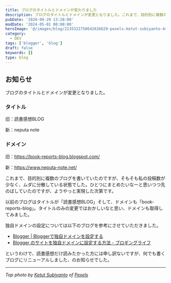 ```yaml
---
title: ブログのタイトルとドメインが変わりました
description: ブログのタイトルとドメインが変更となりました。これまで、目的別に複数のブログを書いていたのですが、そもそも私の投稿数が少なく、ムダに分散している状態でした。ひとつにまとめたいなーと思いつつ先のばしていたのですが、ようやっと実現した次第です。
pubDate: '2020-09-29 13:28:00'
modDate: '2024-05-01 00:00:00'
heroImage: '@/images/blog/2135322750642626629-pexels-ketut-subiyanto-4473400.webp'
category:
  - DEV
tags: ['blogger', 'blog']
draft: false
keywords: []
type: blog
---
```



## お知らせ

ブログのタイトルとドメインが変更となりました。

### タイトル

旧：読書感想BLOG

新：neputa note

### ドメイン

旧：https://book-reports-blog.blogspot.com/

新：https://www.neputa-note.net/

これまで、目的別に複数のブログを書いていたのですが、そもそも私の投稿数が少なく、ムダに分散している状態でした。ひとつにまとめたいなーと思いつつ先のばしていたのですが、ようやっと実現した次第です。

以前のブログはタイトルが「読書感想BLOG」そして、ドメインも「book-reports-blog」。タイトルのみの変更ではおかしいなと思い、ドメインも取得してみました。

独自ドメインの設定については以下のブログを参考にさせていただきました。

- [Blogger | Bloggerで独自ドメインを設定する](https://www.howtonote.jp/blogger/domain/index1.html)
- [Blogger のサイトを独自ドメインに設定する方法 - ブロギングライフ](https://www.blogging-life.com/how-to-set-up-blogger-custom-domain/)

というわけで、読書感想だけ読みたかった方には申し訳ないですが、何でも書くブログにリニューアルしました、のお知らせでした。

<hr />

_Top photo by [ Ketut Subiyanto](https://www.pexels.com/ja-jp/@ketut-subiyanto?utm_content=attributionCopyText&utm_medium=referral&utm_source=pexels) of [Pexels](https://www.pexels.com/ja-jp/photo/4473400/?utm_content=attributionCopyText&utm_medium=referral&utm_source=pexels)_
